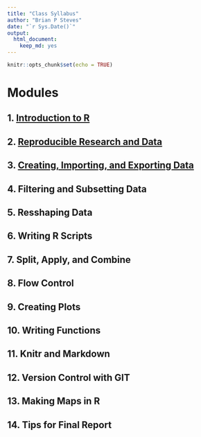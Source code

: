 ```yaml
---
title: "Class Syllabus"
author: "Brian P Steves"
date: "`r Sys.Date()`"
output: 
  html_document: 
    keep_md: yes
---
```


```r
knitr::opts_chunk$set(echo = TRUE)
```

# Modules

## 1. [Introduction to R](Module_01_Intro_to_R.html)

## 2. [Reproducible Research and Data](Module_02_Reproducible_Research_and_Data.html)

## 3. [Creating, Importing, and Exporting Data](Module_03_Data_Basics.html)

## 4. Filtering and Subsetting Data

## 5. Resshaping Data

## 6. Writing R Scripts

## 7. Split, Apply, and Combine

## 8. Flow Control

## 9. Creating Plots

## 10. Writing Functions

## 11. Knitr and Markdown

## 12. Version Control with GIT

## 13. Making Maps in R

## 14. Tips for Final Report